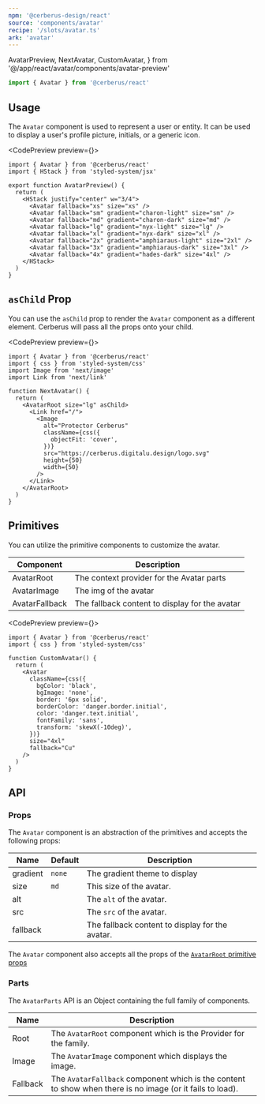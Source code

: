```yaml
---
npm: '@cerberus-design/react'
source: 'components/avatar'
recipe: '/slots/avatar.ts'
ark: 'avatar'
---
```


  AvatarPreview,
  NextAvatar,
  CustomAvatar,
} from '@/app/react/avatar/components/avatar-preview'


```ts
import { Avatar } from '@cerberus/react'
```

<NoteAdmonition description="The avatar uses a smart hierarchy method. If a source is provided and loads successfully - it will be shown. In all other cases, the fallback will be shown." />

## Usage

The `Avatar` component is used to represent a user or entity. It can be used to display a user's profile picture, initials, or a generic icon.

<CodePreview preview={<AvatarPreview />}>
```tsx title="Avatar Demo"
import { Avatar } from '@cerberus/react'
import { HStack } from 'styled-system/jsx'

export function AvatarPreview() {
  return (
    <HStack justify="center" w="3/4">
      <Avatar fallback="xs" size="xs" />
      <Avatar fallback="sm" gradient="charon-light" size="sm" />
      <Avatar fallback="md" gradient="charon-dark" size="md" />
      <Avatar fallback="lg" gradient="nyx-light" size="lg" />
      <Avatar fallback="xl" gradient="nyx-dark" size="xl" />
      <Avatar fallback="2x" gradient="amphiaraus-light" size="2xl" />
      <Avatar fallback="3x" gradient="amphiaraus-dark" size="3xl" />
      <Avatar fallback="4x" gradient="hades-dark" size="4xl" />
    </HStack>
  )
}
```
</CodePreview>

## `asChild` Prop

You can use the `asChild` prop to render the `Avatar` component as a different element. Cerberus will pass all the props onto your child.

<NoteAdmonition description="This is great for when you need to link the avatar to a profile page." />

<CodePreview preview={<NextAvatar />}>
```tsx title="next-avatar.tsx" {8}
import { Avatar } from '@cerberus/react'
import { css } from 'styled-system/css'
import Image from 'next/image'
import Link from 'next/link'

function NextAvatar() {
  return (
    <AvatarRoot size="lg" asChild>
      <Link href="/">
        <Image
          alt="Protector Cerberus"
          className={css({
            objectFit: 'cover',
          })}
          src="https://cerberus.digitalu.design/logo.svg"
          height={50}
          width={50}
        />
      </Link>
    </AvatarRoot>
  )
}
```
</CodePreview>

## Primitives

You can utilize the primitive components to customize the avatar.

| Component | Description |
| --------- | ----------- |
| AvatarRoot    | The context provider for the Avatar parts |
| AvatarImage   | The img of the avatar |
| AvatarFallback   | The fallback content to display for the avatar |

<CodePreview preview={<CustomAvatar />}>
```tsx title="avatar.tsx"
import { Avatar } from '@cerberus/react'
import { css } from 'styled-system/css'

function CustomAvatar() {
  return (
    <Avatar
      className={css({
        bgColor: 'black',
        bgImage: 'none',
        border: '6px solid',
        borderColor: 'danger.border.initial',
        color: 'danger.text.initial',
        fontFamily: 'sans',
        transform: 'skewX(-10deg)',
      })}
      size="4xl"
      fallback="Cu"
    />
  )
}
```
</CodePreview>

## API

### Props

The `Avatar` component is an abstraction of the primitives and accepts the following props:

| Name     | Default | Description                                            |
| -------- | ------- | ------------------------------------------------------ |
| gradient | `none`  | The gradient theme to display                          |
| size     |  `md`   | This size of the avatar.                               |
| alt      |         | The `alt` of the avatar.                               |
| src      |         | The `src` of the avatar.                               |
| fallback |         | The fallback content to display for the avatar.        |

The `Avatar` component also accepts all the props of the [`AvatarRoot` primitive props](https://ark-ui.com/react/docs/components/avatar#api-reference)

### Parts

The `AvatarParts` API is an Object containing the full family of components.

<NoteAdmonition description="It is best to only use the AvatarParts if you are building a custom solution. Importing Object based components will ship every property it includes into your bundle, regardless if you use it or not." />

| Name     | Description                            |
| -------- | -------------------------------------- |
| Root     | The `AvatarRoot` component which is the Provider for the family. |
| Image     | The `AvatarImage` component which displays the image. |
| Fallback     | The `AvatarFallback` component which is the content to show when there is no image (or it fails to load). |
